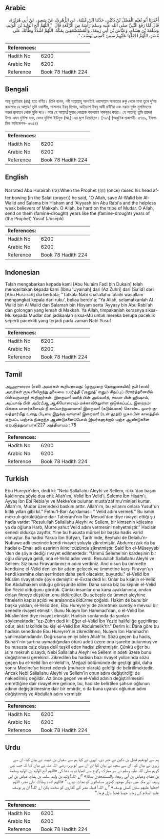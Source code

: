 ## Arabic


<div dir="rtl" lang="ar" style={{fontSize:'larger',backgroundColor:'#f8f9fa',padding:20}}>
أَخْبَرَنَا أَبُو نُعَيْمٍ الْفَضْلُ بْنُ دُكَيْنٍ، حَدَّثَنَا ابْنُ عُيَيْنَةَ، عَنِ الزُّهْرِيِّ، عَنْ سَعِيدٍ، عَنْ أَبِي هُرَيْرَةَ، قَالَ لَمَّا رَفَعَ النَّبِيُّ صلى الله عليه وسلم رَأْسَهُ مِنَ الرَّكْعَةِ قَالَ ‏ "‏ اللَّهُمَّ أَنْجِ الْوَلِيدَ بْنَ الْوَلِيدِ، وَسَلَمَةَ بْنَ هِشَامٍ، وَعَيَّاشَ بْنَ أَبِي رَبِيعَةَ، وَالْمُسْتَضْعَفِينَ بِمَكَّةَ، اللَّهُمَّ اشْدُدْ وَطْأَتَكَ عَلَى مُضَرَ، اللَّهُمَّ اجْعَلْهَا عَلَيْهِمْ سِنِينَ كَسِنِي يُوسُفَ ‏"‏‏.‏
</div>
<div style={{backgroundColor:'#f8f9fa',padding:20, marginBottom: 10}}><table> <thead> <tr> <th>References:</th> <th></th> </tr> </thead> <tbody><tr><td>Hadith No</td><td>6200</td></tr><tr><td>Arabic No</td><td>6200</td></tr><tr><td>Reference</td><td>Book 78 Hadith 224</td></tr></tbody></table></div>

## Bengali


<div dir="ltr" lang="bn" style={{fontSize:'larger',backgroundColor:'#f8f9fa',padding:20}}>
আবূ হুরাইরাহ (রাঃ) হতে বর্ণিত। তিনি বলেন, নবী সাল্লাল্লাহু আলাইহি ওয়াসাল্লাম সালাতের রুকু থেকে মাথা তুলে দু‘আ করলেনঃ হে আল্লাহ! তুমি ওয়ালীদ, সালামাহ ইবনু হিশাম, আইয়্যাশ ইবনু আবী রাবী‘য়া এবং মক্কার দুর্বল মুসলিমদের শত্রুর জ্বালাতন থেকে মুক্তি দাও। আর হে আল্লাহ! মুযার গোত্রকে শক্তভাবে পাকড়াও করো। হে আল্লাহ্! তুমি তাদের উপর এমন দুর্ভিক্ষ দাও, যেমন দুর্ভিক্ষ ইউসুফ (আ.)-এর যুগে দিয়েছিলে। [৭৯৭] (আধুনিক প্রকাশনী- ৫৭৫৯, ইসলামিক ফাউন্ডেশন- ৫৬৫৪)
</div>
<div style={{backgroundColor:'#f8f9fa',padding:20, marginBottom: 10}}><table> <thead> <tr> <th>References:</th> <th></th> </tr> </thead> <tbody><tr><td>Hadith No</td><td>6200</td></tr><tr><td>Arabic No</td><td>6200</td></tr><tr><td>Reference</td><td>Book 78 Hadith 224</td></tr></tbody></table></div>

## English


<div dir="ltr" lang="en" style={{fontSize:'larger',backgroundColor:'#f8f9fa',padding:20}}>
Narrated Abu Hurairah (ra):When the Prophet (ﷺ) (once) raised his head after bowing [in the Salat (prayer)] he said, "O Allah, save Al-Walid bin Al-Walid and Salama bin Hisham and 'Aiyyash bin Abu Rabi'a and the helpless weak believers of Makkah. O Allah, be hard on the tribe of Mudar. O Allah, send on them (famine-drought) years like the (famine-drought) years of (the Prophet) Yusuf (Joseph)
</div>
<div style={{backgroundColor:'#f8f9fa',padding:20, marginBottom: 10}}><table> <thead> <tr> <th>References:</th> <th></th> </tr> </thead> <tbody><tr><td>Hadith No</td><td>6200</td></tr><tr><td>Arabic No</td><td>6200</td></tr><tr><td>Reference</td><td>Book 78 Hadith 224</td></tr></tbody></table></div>

## Indonesian


<div dir="ltr" lang="id" style={{fontSize:'larger',backgroundColor:'#f8f9fa',padding:20}}>
Telah mengabarkan kepada kami [Abu Nu'aim Fadl bin Dukain] telah menceritakan kepada kami [Ibnu 'Uyainah] dari [Az Zuhri] dari [Sa'id] dari [Abu Hurairah] dia berkata; "Tatkala Nabi shallallahu 'alaihi wasallam mengangkat kepala dari ruku', beliau berdo'a: "Ya Allah, selamatkanlah Al Walid bin Al Walid dan Salamah bin Hisyam serta 'Ayyasy bin Abu Rabi'ah dan golongan yang lemah di Makkah. Ya Allah, timpakanlah kerasnya siksa-Mu kepada Mudlar dan jadikanlah siksa-Mu untuk mereka berupa paceklik seperti paceklik yang terjadi pada zaman Nabi Yusuf
</div>
<div style={{backgroundColor:'#f8f9fa',padding:20, marginBottom: 10}}><table> <thead> <tr> <th>References:</th> <th></th> </tr> </thead> <tbody><tr><td>Hadith No</td><td>6200</td></tr><tr><td>Arabic No</td><td>6200</td></tr><tr><td>Reference</td><td>Book 78 Hadith 224</td></tr></tbody></table></div>

## Tamil


<div dir="ltr" lang="ta" style={{fontSize:'larger',backgroundColor:'#f8f9fa',padding:20}}>
அபூஹுரைரா (ரலி) அவர்கள் கூறியதாவது: (ஒருமுறை தொழுகையில்) நபி (ஸல்) அவர்கள் ருகூவிலிருந்து தலையை உயர்த்தி (‘குனூத்’ எனும் சிறப்புப் பிரார்த்தனையில் பின்வருமாறு) கூறினார்கள்: இறைவா! வலீத் பின் அல்வலீத், சலமா பின் ஹிஷாம், அய்யாஷ் பின் அபீரபீஆ ஆகியோரையும் மக்காவிóலுள்ள ஒடுக்கப்பட்ட இறைநம்பிக்கை யாளர்களையும் நீ காப்பாற்றுவாயாக! இறைவா! (கடும்பகை) கொண்ட முளர் குலத்தார்மீது உனது பிடியை இறுக்கு வாயாக! இறைவா! (உன் தூதர்) யூசுஃபின் காலத்தில் ஏற்பட்ட பஞ்சம் நிறைந்த ஆண்டுகளைப்போல் இவர்களுக்கும் பஞ்ச ஆண்டுகளை ஏற்படுத்துவாயாக!227 அத்தியாயம் : 78
</div>
<div style={{backgroundColor:'#f8f9fa',padding:20, marginBottom: 10}}><table> <thead> <tr> <th>References:</th> <th></th> </tr> </thead> <tbody><tr><td>Hadith No</td><td>6200</td></tr><tr><td>Arabic No</td><td>6200</td></tr><tr><td>Reference</td><td>Book 78 Hadith 224</td></tr></tbody></table></div>

## Turkish


<div dir="ltr" lang="tr" style={{fontSize:'larger',backgroundColor:'#f8f9fa',padding:20}}>
Ebu Hureyre'den, dedi ki: "Nebi Sallallahu Aleyhi ve Sellem, rüku'dan başını kaldırınca şöyle dua etti: Allah'ım, Velid İbn Velid'i, Seleme İbn Hişam'ı, Ayyaş İbn Ebi Rebia'yı ve Mekke'de bulunan musta’zaf mu'minleri kurtar. Allah'ım, Mudar üzerindeki baskını arttır. Allah'ım, bu yıllarını onlara Yusuf'un kıtlık yılları gibi kıl." Fethu'l-Bari Açıklaması: " Velid adını vermek." Bu ismin mekruh görüldüğüne dair Taberani'nin İbn Mesud'dan diye rivayet ettiği şu hadis vardır: "Resulullah Sallallahu Aleyhi ve Sellem, bir kimsenin kölesine ya da oğluna Harb, Murre yahut Velid adını vermesini nehyetmiştir." Hadisin senedi oldukça zayıftır. Yine bu hususta mürsel bir başka hadis varid olmuştur. Bu hadisi Yakub İbn Süfyan, Tarih'inde, Beyhaki de Delailu'n-Nubuwe adlı eserinde kendi rivayet yoluyla zikretmiştir. Abdurrezzak da bu hadisi e-Emaiı adlı eserinin ikinci cüzünde zikretmiştir. Said İbn el-Müseyyeb 'den de şöyle dediği rivayet edilmektedir: "Ümmü Seleme'nin kardeşinin bir oğlu dünyaya geldi, ona el-Velid adını verdi. Resulullah Sallallahu Aleyhi ve Sellem: Siz buna Firavunlarınızın adını verdiniz. And olsun bu ümmette kendisine el-Velid denilen bir adam gelecek ve ümmetine karşı Firavun'un kendi kavmine olan şerrinden daha şerli olacaktır, buyurdu." el-Velid İbn Müslim rivayetinde şöyle demiştir: el-Evzaı dedi ki: Onlar bu kişinin el-Velid İbn Abdulhakem olduğu görüşünde idiler. Daha sonra biz bu kişinin el-Velid İbn Yezid olduğunu gördük. Çünkü insanlar ona karşı ayaklanınca, ondan dolayı fitneye düştüler, onu öldürdüler. Bu sebeple de ümmet aleyhine fitnelerin kapısı açıldı ve aralarında öldürme çoğaldı. Hakim de bunu bir başka yoldan, el-Velid'den, Ebu Hureyre'yi de zikretmek suretiyle mevsul bir senedIe rivayet etmiştir. Bunu Nuaym İbn Hammad'dan, o el-Velid İbn Müslim'den diye rivayet etmiştir. Hadisin sonlarında da şunları söylemektedir: "ez-Zührı dedi ki: Eğer el-Velid İbn Yezid halifeliğe geçirilirse odur, aksi takdirde bu kişi el-Velid İbn Abdulmelik'tir." Derim ki: Bana göre bu hadisin senedinde Ebu Hureyre'nin zikredilmesi, Nuaym İbn Hammad'ın yanılmalanndandır. Doğrusunu en iyi bilen Allah'tır. Sözü geçen bu hadis, Buhari'nin şartına uymadığından ötürü adeti üzere ona işarette bulunmuş ve bu hususta caiz oluşa delil teşkil eden hadisi zikretmiştir. Çünkü eğer bu isim mekruh olsaydı, Nebi Sallallahu Aleyhi ve Sellem'in adeti üzere bunu değiştirmesi gerekirdi. Zikredilen bu hadisin bazı rivayet yollarında sözü geçen bu el-Velid İbn el-Velid'in, Meğazi bölümünde de geçtiği gibi, daha sonra Medine'ye hicret ederek (muhacir olarak) geldiği de belirtilmektedir. Ancak Nebi Sallallahu Aleyhi ve Sellem'in onun adını değiştirdiği de nakledilmiş değildir. Az önce geçen ve el-Velid adının değiştirilmesini emrettiğine dair rivayetıere gelince, bu, hadiste belirtilen şahsın oğlunun adının değiştirilmesine dair bir emirdir, o da buna uyarak oğlunun adını değiştirmiş ve Abdullah adını vermiştir
</div>
<div style={{backgroundColor:'#f8f9fa',padding:20, marginBottom: 10}}><table> <thead> <tr> <th>References:</th> <th></th> </tr> </thead> <tbody><tr><td>Hadith No</td><td>6200</td></tr><tr><td>Arabic No</td><td>6200</td></tr><tr><td>Reference</td><td>Book 78 Hadith 224</td></tr></tbody></table></div>

## Urdu


<div dir="rtl" lang="ur" style={{fontSize:'larger',backgroundColor:'#f8f9fa',padding:20}}>
ہم سے ابونعیم فضل بن دکین نے خبر دی، انہوں نے کہا ہم سے سفیان بن عیینہ نے بیان کیا، ان سے زہری نے بیان کیا، ان سے سعید نے بیان کیا اور ان سے ابوہریرہ رضی اللہ عنہ نے بیان کیا کہ جب نبی کریم صلی اللہ علیہ وسلم نے سر مبارک رکوع سے اٹھایا تو یہ دعا کی «اللهم أنج الوليد بن الوليد وسلمة بن هشام،‏‏‏‏ وعياش بن أبي ربيعة،‏‏‏‏ والمستضعفين بمكة» ”اے اللہ! ولید بن ولید، سلمہ بن ہشام، عیاش بن ابی ربیعہ اور مکہ میں دیگر موجود کمزور مسلمانوں کو نجات دیدے۔“ «اللهم اشدد وطأتك على مضر،‏‏‏‏ اللهم اجعلها عليهم سنين كسني يوسف» ”اے اللہ! قبیلہ مضر کے کفاروں کو سخت پکڑ، اے اللہ! ان پر یوسف علیہ السلام کے زمانہ جیسا قحط نازل فرما۔“
</div>
<div style={{backgroundColor:'#f8f9fa',padding:20, marginBottom: 10}}><table> <thead> <tr> <th>References:</th> <th></th> </tr> </thead> <tbody><tr><td>Hadith No</td><td>6200</td></tr><tr><td>Arabic No</td><td>6200</td></tr><tr><td>Reference</td><td>Book 78 Hadith 224</td></tr></tbody></table></div>